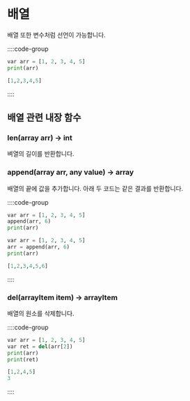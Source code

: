 # 배열

배열 또한 변수처럼 선언이 가능합니다.

::::code-group

```py [array.planet]
var arr = [1, 2, 3, 4, 5]
print(arr)
```

```py [결과]
[1,2,3,4,5]
```

::::

## 배열 관련 내장 함수

### len(array arr) -> int

벼열의 길이를 반환합니다.

### append(array arr, any value) -> array

배열의 끝에 값을 추가합니다. 아래 두 코드는 같은 결과를 반환합니다.

::::code-group

```py [array.planet]
var arr = [1, 2, 3, 4, 5]
append(arr, 6)
print(arr)
```

```py [array2.planet]
var arr = [1, 2, 3, 4, 5]
arr = append(arr, 6)
print(arr)
```

```py [결과]
[1,2,3,4,5,6]
```

::::

### del(arrayItem item) -> arrayItem

배열의 원소를 삭제합니다.

::::code-group

```py [array.planet]
var arr = [1, 2, 3, 4, 5]
var ret = del(arr[2])
print(arr)
print(ret)
```

```py [결과]
[1,2,4,5]
3
```

::::
